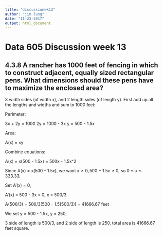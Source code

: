 ---
title: "discussionwk13"
author: "jim lung"
date: "11-23-2017"
output: html_document
---

# Data 605 Discussion week 13

## 4.3.8 A rancher has 1000 feet of fencing in which to construct adjacent, equally sized rectangular pens. What dimensions should these pens have to maximize the enclosed area?

3 width sides (of width x), and 2 length sides (of length y). First add up all the lengths and widths and sum to 1000 feet:

Perimeter:

3x + 2y = 1000 
2y = 1000 - 3x 
y = 500 - 1.5x

Area: 

A(x) = xy

Combine equations:

A(x) = x(500 - 1.5x) = 500x - 1.5x^2

Since A(x) = x(500 - 1.5x), we want $x\geqslant 0, 500 - 1.5x \geqslant 0$, so $0\leq x\leq 333.33$.

Set A'(x) = 0,

A'(x) = 500 - 3x = 0, x = 500/3 

A(500/3) = 500/3(500 - 1.5(500/3)) = 41666.67 feet

We set y = 500 - 1.5x, y = 250, 

3 side of length is 500/3, and 2 side of length is 250, total area is 41666.67 feet square.


